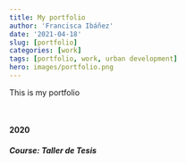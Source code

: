 ```yaml
---
title: My portfolio
author: 'Francisca Ibáñez'
date: '2021-04-18'
slug: [portfolio]
categories: [work]
tags: [portfolio, work, urban development]
hero: images/portfolio.png
---
```



This is my portfolio 

<br>

#### 2020
##### Course: Taller de Tesis

